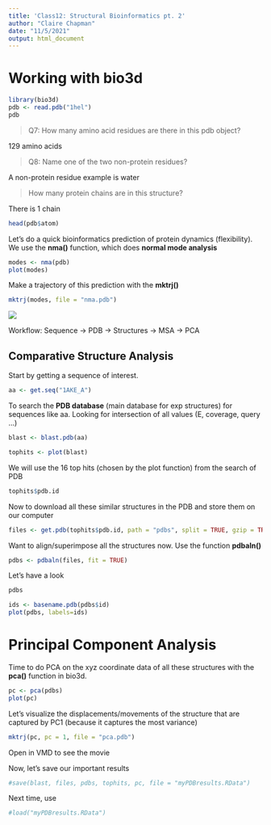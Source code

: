 ```yaml
---
title: 'Class12: Structural Bioinformatics pt. 2'
author: "Claire Chapman"
date: "11/5/2021"
output: html_document
---
```


# Working with bio3d

```r
library(bio3d)
pdb <- read.pdb("1hel")
pdb
```

> Q7: How many amino acid residues are there in this pdb object?

129 amino acids

> Q8: Name one of the two non-protein residues?

A non-protein residue example is water

> How many protein chains are in this structure?

There is 1 chain

```r
head(pdb$atom)
```

Let's do a quick bioinformatics prediction of protein dynamics (flexibility). We use the **nma()** function, which does **normal mode analysis**

```r
modes <- nma(pdb)
plot(modes)
```

Make a trajectory of this prediction with the **mktrj()**

```r
mktrj(modes, file = "nma.pdb")
```

![](nma.png)

Workflow: Sequence -\> PDB -\> Structures -\> MSA -\> PCA

## Comparative Structure Analysis

Start by getting a sequence of interest.

```r
aa <- get.seq("1AKE_A")
```

To search the **PDB database** (main database for exp structures) for sequences like aa. Looking for intersection of all values (E, coverage, query ...)

```r
blast <- blast.pdb(aa)
```

```r
tophits <- plot(blast)
```

We will use the 16 top hits (chosen by the plot function) from the search of PDB

```r
tophits$pdb.id
```

Now to download all these similar structures in the PDB and store them on our computer

```r
files <- get.pdb(tophits$pdb.id, path = "pdbs", split = TRUE, gzip = TRUE)
```

Want to align/superimpose all the structures now. Use the function **pdbaln()**

```r
pdbs <- pdbaln(files, fit = TRUE)
```

Let's have a look

```r
pdbs
```

```r
ids <- basename.pdb(pdbs$id)
plot(pdbs, labels=ids)
```

# Principal Component Analysis

Time to do PCA on the xyz coordinate data of all these structures with the **pca()** function in bio3d.

```r
pc <- pca(pdbs)
plot(pc)
```

Let's visualize the displacements/movements of the structure that are captured by PC1 (because it captures the most variance)

```r
mktrj(pc, pc = 1, file = "pca.pdb")
```

Open in VMD to see the movie

Now, let's save our important results

```r
#save(blast, files, pdbs, tophits, pc, file = "myPDBresults.RData")
```

Next time, use

```r
#load("myPDBresults.RData")
```
